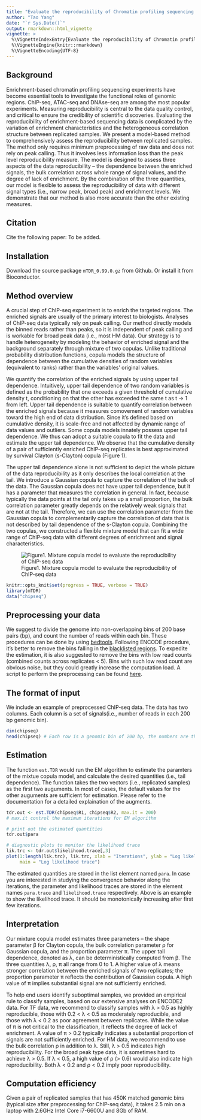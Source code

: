---
title: "Evaluate the reproducibility of Chromatin profiling sequencing experiments with `mTDR`"
author: "Tao Yang"
date: "`r Sys.Date()`"
output: rmarkdown::html_vignette
vignette: >
  %\VignetteIndexEntry{Evaluate the reproducibility of Chromatin profiling sequencing experiments with `mTDR`}
  %\VignetteEngine{knitr::rmarkdown}
  %\VignetteEncoding{UTF-8}
---

## Background
Enrichment-based chromatin profiling sequencing experiments have become essential
tools to investigate the functional roles of genomic regions. ChIP-seq, ATAC-seq 
and DNAse-seq are among the most popular experiments. Measuring reproducibility 
is central to the data quality control, and critical to ensure the credibility of
scientific discoveries. Evaluating the reproducibility of enrichment-based 
sequencing data is complicated by the variation of enrichment characteristics 
and the heterogeneous correlation structure between replicated samples. We 
present a model-based method to comprehensively assess the reproducibility 
between replicated samples. The method only requires minimum preprocessing of raw
data and does not rely on peak calling. Thus it involves less information loss 
than the peak level reproducibility measure. The model is designed to assess three
aspects of the data reproducibility – the dependence between the enriched signals, 
the bulk correlation across whole range of signal values, and the degree of lack 
of enrichment. By the combination of the three quantities, our model is flexible 
to assess the reproducibility of data with different signal types (i.e., narrow 
peak, broad peak) and enrichment levels. We demonstrate that our method is also 
more accurate than the other existing measures.

## Citation

Cite the following paper: To be added.


## Installation

Download the source package `mTDR_0.99.0.gz` from Github.
Or install it from Bioconductor.

## Method overview

A crucial step of ChIP-seq experiment is to enrich the targeted regions. 
The enriched signals are usually of the primary interest to biologists. 
Analyses of ChIP-seq data typically rely on peak calling. Our method 
directly models the binned reads rather than peaks, so it is independent
of peak calling and is workable for broad peak data (i.e., most HM data).
Our strategy is to handle heterogeneity by modeling the behavior of 
enriched signal and the background separately through mixture of two 
copulas. Unlike traditional probability distribution functions, copula 
models the structure of dependence between the cumulative densities of 
random variables (equivalent to ranks) rather than the variables' 
original values.

  We quantify the correlation of the enriched signals by using upper tail 
dependence. Intuitively, upper tail dependence of two random variables 
is defined as the probability that one exceeds a given threshold of 
cumulative density t, conditioning on that the other has exceeded the 
same t as t → 1 from left. Upper tail dependence is suitable to quantify 
correlation between the enriched signals because it measures comovement 
of random variables toward the high end of data distribution. Since it's 
defined based on cumulative density, it is scale-free and not affected 
by dynamic range of data values and outliers. Some copula models innately 
possess upper tail dependence. We thus can adopt a suitable copula to fit
the data and estimate the upper tail dependence.  We observe that the 
cumulative density of a pair of sufficiently enriched ChIP-seq replicates
is best approximated by survival Clayton (s-Clayton) copula (Figure 1). 

  The upper tail dependence alone is not sufficient to depict the whole 
picture of the data reproducibility as it only describes the local 
correlation at the tail. We introduce a Gaussian copula to capture the
correlation of the bulk of the data. The Gaussian copula does not have 
upper tail dependence, but it has a parameter that measures the 
correlation in general. In fact, because typically the data points at
the tail only takes up a small proportion, the bulk correlation parameter
greatly depends on the relatively weak signals that are not at the tail. 
Therefore, we can use the correlation parameter from the Gaussian copula
to complementarily capture the correlation of data that is not described 
by tail dependence of the s-Clayton copula. Combining the two copulas, 
we constructed a flexible mixture model that can fit a wide range of 
ChIP-seq data with different degrees of enrichment and signal 
characteristics.


![Figure1. Mixture copula model to evaluate the reproducibility of ChIP-seq data](https://github.com/MonkeyLB/mTDR/blob/master/vignettes/Figure1.JPG)

```{r load_packages, include=FALSE}
knitr::opts_knit$set(progress = TRUE, verbose = TRUE)
library(mTDR)
data("chipseq")
```

## Preprocessing your data
We suggest to divide the genome into non-overlapping bins of 200 base pairs (bp), 
and count the number of reads within each bin. These procedures can be done by 
using [bedtools](http://bedtools.readthedocs.io/en/latest/). Following ENCODE 
procedure, it's better to remove the bins falling in the [blacklisted regions](https://www.encodeproject.org/annotations/ENCSR636HFF/). 
To expedite the estimation, it is also suggested to remove the bins with 
low read counts (combined counts across replicates < 5). Bins with such low read
count are obvious noise, but they could greatly increase the computation load.
A script to perform the preprocessing can be found [here]().


## The format of input

We include an example of preprocessed ChIP-seq data. The data has two columns. Each 
column is a set of signals(i.e., number of reads in each 200 bp genomic bin). 

```{r, comment = NULL}
dim(chipseq)
head(chipseq) # Each row is a genomic bin of 200 bp, the numbers are the read counts
```

## Estimation

The function `est.TDR` would run the EM algorithm to estimate the paramters of the 
mixtue copula model, and calculate the desired quantities (i.e., tail dependence).
The function takes the two vectors (i.e., replicated samples) as the first two 
auguments. In most of cases, the default values for the other auguments are 
sufficient for estimation. Please refer to the documentation for a detailed 
explaination of the augments.

```{r, comment = NULL}
tdr.out <- est.TDR(chipseq$R1, chipseq$R2, max.it = 200)
# max.it control the maximum iterations for EM algorithm

# print out the estimated quantities
tdr.out$para

# diagnostic plots to monitor the likelihood trace
lik.trc <- tdr.out$likelihood.trace[,3]
plot(1:length(lik.trc), lik.trc, xlab = "Iterations", ylab = "Log likelihood",
     main = "Log likelihood trace")
```

The estimated quantities are stored in the list element named `para`. In case you
are interested in studying the convergence behavior along the iterations, the
parameter and likelihood traces are stored in the element names `para.trace` and
`likelihood.trace` respectively. Above is an example to show the likelihood trace.
It should be monotonically increasing after first few iterations.

## Interpretation

Our mixture copula model estimates three parameters – the shape parameter β 
for Clayton copula, the bulk correlation parameter ρ for Gaussian copula, 
and the proportion parameter π. The upper tail dependence, denoted as λ, 
can be deterministically computed from β. The three quantities λ, ρ, π all range 
from 0 to 1. A higher value of  λ means stronger correlation between the 
enriched signals of two replicates; the proportion parameter π reflects 
the contribution of Gaussian copula. A high value of π implies substantial 
signal are not sufficiently enriched.

To help end users identify suboptimal samples, we provided an empirical rule 
to classify samples, based on our extensive analyses on ENCODE2 data. For 
TF data, we recommend to classify samples with λ > 0.5 as highly reproducible,
those with 0.2 < λ < 0.5 as moderately reproducible, and those with λ < 0.2 as
poor agreement between replicates. While the value of π is not critical to the
classification, it reflects the degree of lack of enrichment. A value of π > 0.2
typically indicates a substantial proportion of signals are not sufficiently 
enriched. For HM data, we recommend to use the bulk correlation ρ in addition 
to λ. Still, λ > 0.5 indicates high reproducibility. For the broad peak type 
data, it is sometimes hard to achieve λ > 0.5. If λ < 0.5, a high value of 
ρ (> 0.6) would also indicate high reproducibility. Both λ < 0.2 and ρ < 0.2 
imply poor reproducibility.

## Computation efficiency

Given a pair of replicated samples that has 450K matched genomic bins (typical
size after preprocessing for ChIP-seq data), it takes 2.5 min on a laptop with 
2.6GHz Intel Core i7-6600U and 8Gb of RAM.
